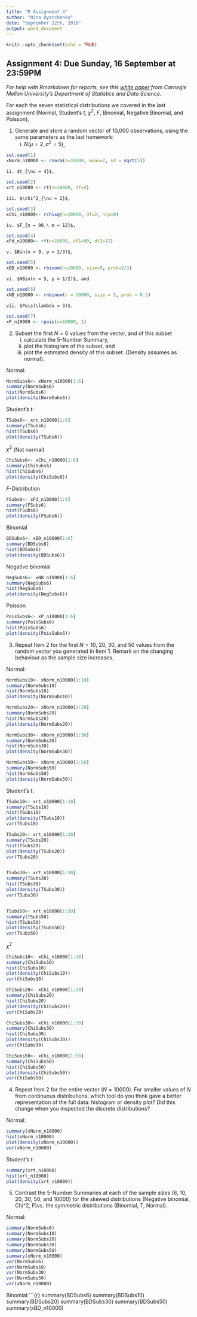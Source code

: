 ```yaml
---
title: "R Assignment 4"
author: "Nina Dyatchenko"
date: "September 12th, 2018"
output: word_document
---
```


```r
knitr::opts_chunk$set(echo = TRUE)
```


## Assignment 4: Due Sunday, 16 September at 23:59PM
*For help with Rmarkdown for reports, see this [white paper](http://www.stat.cmu.edu/~cshalizi/rmarkdown/#math-in-r-markdown) from Carnegie Mellon University's Department of Statistics and Data Science.*

For each the seven statistical distributions we covered in the last assignment (Normal, Student's $t$, $\chi ^ 2$, $F$, Binomial, Negative Binomial, and Poisson), 

1. Generate and store a random vector of 10,000 observations, using the same parameters as the last homework:
    i. $N(\mu = 2, \sigma ^ 2 = 5 )$,
    
```r
set.seed(1)
xNorm_n10000 <- rnorm(n=10000, mean=2, sd = sqrt(5))
```

    ii. $t_{\nu = 4}$,
```r
set.seed(2)
xrt_n10000 <- rt(n=10000, df=4)
```

    iii. $\chi^2_{\nu = 2}$,
```r
set.seed(3)
xChi_n10000<- rchisq(n=10000, df=2, ncp=0)
```

    iv. $F_{n = 90,\ m = 12}$,
```r
set.seed(4)
xFd_n10000<- rf(n=10000, df1=90, df2=12)
```

    v. $Bin(n = 9, p = 2/3)$,
```r
set.seed(5)
xBD_n10000 <- rbinom(n=10000, size=9, prob=2/3)
```

    vi. $NBin(n = 5, p = 1/2)$, and
```r
set.seed(6)
xNB_n10000 <- rnbinom(n = 10000, size = 5, prob = 0.5)
```

    vii. $Pois(\lambda = 3)$.
```r
set.seed(7)
xP_n10000 <- rpois(n=10000, 3)
```

2. Subset the first $N = 6$ values from the vector, and of this subset
    i. calculate the 5-Number Summary,
    ii. plot the histogram of the subset, and
    iii. plot the estimated density of this subset. (Density assumes as normal).

Normal:
```r
NormSubs6<- xNorm_n10000[1:6]
summary(NormSubs6)
hist(NormSubs6)
plot(density(NormSubs6))
```

Student's $t$:

```r
TSubs6<- xrt_n10000[1:6]
summary(TSubs6)
hist(TSubs6)
plot(density(TSubs6))
```

$\chi ^ 2$ (Not normal)
```r
ChiSubs6<- xChi_n10000[1:6]
summary(ChiSubs6)
hist(ChiSubs6)
plot(density(ChiSubs6))
```

$F$-Distribution

```r
FSubs6<- xFd_n10000[1:6]
summary(FSubs6)
hist(FSubs6)
plot(density(FSubs6))
```

Binomial

```r
BDSubs6<- xBD_n10000[1:6]
summary(BDSubs6)
hist(BDSubs6)
plot(density(BDSubs6))
```

Negative binomial

```r
NegSubs6<- xNB_n10000[1:6]
summary(NegSubs6)
hist(NegSubs6)
plot(density(NegSubs6))
```

Poisson

```r
PoisSubs6<- xP_n10000[1:6]
summary(PoisSubs6)
hist(PoisSubs6)
plot(density(PoisSubs6))
```


3. Repeat Item 2 for the first $N =  10,\ 20,\ 30,\ \text{and}\ 50$ values from the random vector you generated in Item 1. Remark on the changing behaviour as the sample size increases. 

Normal:
```r
NormSubs10<- xNorm_n10000[1:10]
summary(NormSubs10)
hist(NormSubs10)
plot(density(NormSubs10))

NormSubs20<- xNorm_n10000[1:20]
summary(NormSubs20)
hist(NormSubs20)
plot(density(NormSubs20))

NormSubs30<- xNorm_n10000[1:30]
summary(NormSubs30)
hist(NormSubs30)
plot(density(NormSubs30))

NormSubs50<- xNorm_n10000[1:50]
summary(NormSubs50)
hist(NormSubs50)
plot(density(NormSubs50))
```

Student's $t$:

```r
TSubs10<- xrt_n10000[1:10]
summary(TSubs10)
hist(TSubs10)
plot(density(TSubs10))
var(TSubs10)

TSubs20<- xrt_n10000[1:20]
summary(TSubs20)
hist(TSubs20)
plot(density(TSubs20))
var(TSubs20)


TSubs30<- xrt_n10000[1:30]
summary(TSubs30)
hist(TSubs30)
plot(density(TSubs30))
var(TSubs30)


TSubs50<- xrt_n10000[1:50]
summary(TSubs50)
hist(TSubs50)
plot(density(TSubs50))
var(TSubs50)
```

$\chi ^ 2$
```r
ChiSubs10<- xChi_n10000[1:10]
summary(ChiSubs10)
hist(ChiSubs10)
plot(density(ChiSubs10))
var(ChiSubs10)

ChiSubs20<- xChi_n10000[1:20]
summary(ChiSubs20)
hist(ChiSubs20)
plot(density(ChiSubs20))
var(ChiSubs20)

ChiSubs30<- xChi_n10000[1:30]
summary(ChiSubs30)
hist(ChiSubs30)
plot(density(ChiSubs30))
var(ChiSubs30)

ChiSubs50<- xChi_n10000[1:50]
summary(ChiSubs50)
hist(ChiSubs50)
plot(density(ChiSubs50))
var(ChiSubs50)
```


4. Repeat Item 2 for the entire vector ($N = 10000$). For smaller values of $N$ from continuous distributions, which tool do you think gave a better representation of the full data: histogram or density plot? Did this change when you inspected the discrete distributions?

Normal:
```r
summary(xNorm_n10000)
hist(xNorm_n10000)
plot(density(xNorm_n10000))
var(xNorm_n10000)
```

Student's $t$:

```r
summary(xrt_n10000)
hist(xrt_n10000)
plot(density(xrt_n10000))
```
5. Contrast the 5-Number Summaries at each of the sample sizes (6, 10, 20, 30, 50, and 10000) for the skewed distributions (Negative binomial, Chi^2, F)vs. the symmetric distributions (Binomial, T, Normal).

Normal:
```r
summary(NormSubs6)
summary(NormSubs10)
summary(NormSubs20)
summary(NormSubs30)
summary(NormSubs50)
summary(xNorm_n10000)
var(NormSubs6)
var(NormSubs10)
var(NormSubs30)
var(NormSubs50)
var(xNorm_n10000)
```
Binomial:```{r}
summary(BDSubs6)
summary(BDSubs10)
summary(BDSubs20)
summary(BDSubs30)
summary(BDSubs50)
summary(xBD_n10000)







